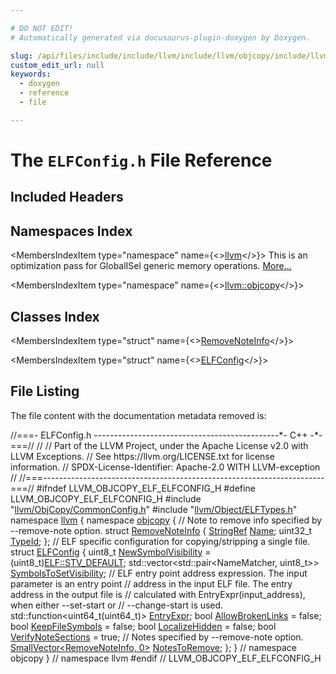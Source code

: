 ```yaml
---

# DO NOT EDIT!
# Automatically generated via docusaurus-plugin-doxygen by Doxygen.

slug: /api/files/include/include/llvm/include/llvm/objcopy/include/llvm/objcopy/elf/elfconfig-h
custom_edit_url: null
keywords:
  - doxygen
  - reference
  - file

---
```





# The `ELFConfig.h` File Reference

<DoxygenPage pluginConfig={pluginConfig}>



## Included Headers

<IncludesList>
<IncludesListItem
  filePath="llvm/ObjCopy/CommonConfig.h"
  permalink="/docs/api/files/include/include/llvm/include/llvm/objcopy/commonconfig-h"
  isLocal="true" />
<IncludesListItem
  filePath="llvm/Object/ELFTypes.h"
  permalink="/docs/api/files/include/include/llvm/include/llvm/object/elftypes-h"
  isLocal="true" />
</IncludesList>

## Namespaces Index

<MembersIndex>

<MembersIndexItem
  type="namespace"
  name={<><a href="/docs/api/namespaces/llvm">llvm</a></>}>
This is an optimization pass for GlobalISel generic memory operations. <a href="/docs/api/namespaces/llvm/#details">More...</a>
</MembersIndexItem>

<MembersIndexItem
  type="namespace"
  name={<><a href="/docs/api/namespaces/llvm/objcopy">llvm::objcopy</a></>}>
</MembersIndexItem>

</MembersIndex>

## Classes Index

<MembersIndex>

<MembersIndexItem
  type="struct"
  name={<><a href="/docs/api/structs/llvm/objcopy/removenoteinfo">RemoveNoteInfo</a></>}>
</MembersIndexItem>

<MembersIndexItem
  type="struct"
  name={<><a href="/docs/api/structs/llvm/objcopy/elfconfig">ELFConfig</a></>}>
</MembersIndexItem>

</MembersIndex>


## File Listing

The file content with the documentation metadata removed is:

<ProgramListing>

<Link id="l00001" /><CodeLine lineNumber="1"><span class="doxyHighlightComment">//===- ELFConfig.h ----------------------------------------------&#42;- C++ -&#42;-===//</span></CodeLine>
<Link id="l00002" /><CodeLine lineNumber="2"><span class="doxyHighlightComment">//</span></CodeLine>
<Link id="l00003" /><CodeLine lineNumber="3"><span class="doxyHighlightComment">// Part of the LLVM Project, under the Apache License v2.0 with LLVM Exceptions.</span></CodeLine>
<Link id="l00004" /><CodeLine lineNumber="4"><span class="doxyHighlightComment">// See https://llvm.org/LICENSE.txt for license information.</span></CodeLine>
<Link id="l00005" /><CodeLine lineNumber="5"><span class="doxyHighlightComment">// SPDX-License-Identifier: Apache-2.0 WITH LLVM-exception</span></CodeLine>
<Link id="l00006" /><CodeLine lineNumber="6"><span class="doxyHighlightComment">//</span></CodeLine>
<Link id="l00007" /><CodeLine lineNumber="7"><span class="doxyHighlightComment">//===----------------------------------------------------------------------===//</span></CodeLine>
<Link id="l00008" /><CodeLine lineNumber="8"></CodeLine>
<Link id="l00009" /><CodeLine lineNumber="9"><span class="doxyHighlightPreprocessor">#ifndef LLVM&#95;OBJCOPY&#95;ELF&#95;ELFCONFIG&#95;H</span></CodeLine>
<Link id="l00010" /><CodeLine lineNumber="10"><span class="doxyHighlightPreprocessor">#define LLVM&#95;OBJCOPY&#95;ELF&#95;ELFCONFIG&#95;H</span></CodeLine>
<Link id="l00011" /><CodeLine lineNumber="11"></CodeLine>
<Link id="l00012" /><CodeLine lineNumber="12"><span class="doxyHighlightPreprocessor">#include &quot;<a href="/docs/api/files/include/include/llvm/include/llvm/objcopy/commonconfig-h">llvm/ObjCopy/CommonConfig.h</a>&quot;</span></CodeLine>
<Link id="l00013" /><CodeLine lineNumber="13"><span class="doxyHighlightPreprocessor">#include &quot;<a href="/docs/api/files/include/include/llvm/include/llvm/object/elftypes-h">llvm/Object/ELFTypes.h</a>&quot;</span></CodeLine>
<Link id="l00014" /><CodeLine lineNumber="14"></CodeLine>
<Link id="l00015" /><CodeLine lineNumber="15"><span class="doxyHighlightKeyword">namespace </span><span class="doxyHighlight"><a href="/docs/api/namespaces/llvm">llvm</a> &#123;</span></CodeLine>
<Link id="l00016" /><CodeLine lineNumber="16"><span class="doxyHighlightKeyword">namespace </span><span class="doxyHighlight"><a href="/docs/api/namespaces/llvm/objcopy">objcopy</a> &#123;</span></CodeLine>
<Link id="l00017" /><CodeLine lineNumber="17"></CodeLine>
<Link id="l00018" /><CodeLine lineNumber="18"><span class="doxyHighlightComment">// Note to remove info specified by --remove-note option.</span></CodeLine>
<Link id="l00019" /><CodeLine lineNumber="19" lineLink="/docs/api/structs/llvm/objcopy/removenoteinfo"><span class="doxyHighlightKeyword">struct </span><span class="doxyHighlight"><a href="/docs/api/structs/llvm/objcopy/removenoteinfo">RemoveNoteInfo</a> &#123;</span></CodeLine>
<Link id="l00020" /><CodeLine lineNumber="20" lineLink="/docs/api/structs/llvm/objcopy/removenoteinfo/#ac0a3dd55054bcfb9a08c8ff57c13691c"><span class="doxyHighlight">  <a href="/docs/api/classes/llvm/stringref">StringRef</a> <a href="/docs/api/structs/llvm/objcopy/removenoteinfo/#ac0a3dd55054bcfb9a08c8ff57c13691c">Name</a>;</span></CodeLine>
<Link id="l00021" /><CodeLine lineNumber="21" lineLink="/docs/api/structs/llvm/objcopy/removenoteinfo/#a125e38f51885142fc2a86db7b2534651"><span class="doxyHighlight">  uint32&#95;t <a href="/docs/api/structs/llvm/objcopy/removenoteinfo/#a125e38f51885142fc2a86db7b2534651">TypeId</a>;</span></CodeLine>
<Link id="l00022" /><CodeLine lineNumber="22"><span class="doxyHighlight">&#125;;</span></CodeLine>
<Link id="l00023" /><CodeLine lineNumber="23"></CodeLine>
<Link id="l00024" /><CodeLine lineNumber="24"><span class="doxyHighlightComment">// ELF specific configuration for copying/stripping a single file.</span></CodeLine>
<Link id="l00025" /><CodeLine lineNumber="25" lineLink="/docs/api/structs/llvm/objcopy/elfconfig"><span class="doxyHighlightKeyword">struct </span><span class="doxyHighlight"><a href="/docs/api/structs/llvm/objcopy/elfconfig">ELFConfig</a> &#123;</span></CodeLine>
<Link id="l00026" /><CodeLine lineNumber="26" lineLink="/docs/api/structs/llvm/objcopy/elfconfig/#a6716734366261c78137eeaccd9447bc6"><span class="doxyHighlight">  uint8&#95;t <a href="/docs/api/structs/llvm/objcopy/elfconfig/#a6716734366261c78137eeaccd9447bc6">NewSymbolVisibility</a> = (uint8&#95;t)<a href="/docs/api/namespaces/llvm/elf/#a78278359d67657d43c307d922ad9a1d5af3e7284f94dabe52ad31412ab70c15f4">ELF::STV&#95;DEFAULT</a>;</span></CodeLine>
<Link id="l00027" /><CodeLine lineNumber="27"></CodeLine>
<Link id="l00028" /><CodeLine lineNumber="28" lineLink="/docs/api/structs/llvm/objcopy/elfconfig/#a4b1a820ec7ebbbdc3722e9589503656f"><span class="doxyHighlight">  std::vector&lt;std::pair&lt;NameMatcher, uint8&#95;t&gt;&gt; <a href="/docs/api/structs/llvm/objcopy/elfconfig/#a4b1a820ec7ebbbdc3722e9589503656f">SymbolsToSetVisibility</a>;</span></CodeLine>
<Link id="l00029" /><CodeLine lineNumber="29"></CodeLine>
<Link id="l00030" /><CodeLine lineNumber="30"><span class="doxyHighlight">  </span><span class="doxyHighlightComment">// ELF entry point address expression. The input parameter is an entry point</span></CodeLine>
<Link id="l00031" /><CodeLine lineNumber="31"><span class="doxyHighlight">  </span><span class="doxyHighlightComment">// address in the input ELF file. The entry address in the output file is</span></CodeLine>
<Link id="l00032" /><CodeLine lineNumber="32"><span class="doxyHighlight">  </span><span class="doxyHighlightComment">// calculated with EntryExpr(input&#95;address), when either --set-start or</span></CodeLine>
<Link id="l00033" /><CodeLine lineNumber="33"><span class="doxyHighlight">  </span><span class="doxyHighlightComment">// --change-start is used.</span></CodeLine>
<Link id="l00034" /><CodeLine lineNumber="34" lineLink="/docs/api/structs/llvm/objcopy/elfconfig/#aab2c400f6cd08cb4fd6cba123d400f90"><span class="doxyHighlight">  std::function&lt;uint64&#95;t(uint64&#95;t)&gt; <a href="/docs/api/structs/llvm/objcopy/elfconfig/#aab2c400f6cd08cb4fd6cba123d400f90">EntryExpr</a>;</span></CodeLine>
<Link id="l00035" /><CodeLine lineNumber="35"></CodeLine>
<Link id="l00036" /><CodeLine lineNumber="36" lineLink="/docs/api/structs/llvm/objcopy/elfconfig/#abf8197d4f0b15c5a86321a8b63066c53"><span class="doxyHighlight">  </span><span class="doxyHighlightKeywordType">bool</span><span class="doxyHighlight"> <a href="/docs/api/structs/llvm/objcopy/elfconfig/#abf8197d4f0b15c5a86321a8b63066c53">AllowBrokenLinks</a> = </span><span class="doxyHighlightKeyword">false</span><span class="doxyHighlight">;</span></CodeLine>
<Link id="l00037" /><CodeLine lineNumber="37" lineLink="/docs/api/structs/llvm/objcopy/elfconfig/#a4c606c61a099a674d7d027ccadd0885d"><span class="doxyHighlight">  </span><span class="doxyHighlightKeywordType">bool</span><span class="doxyHighlight"> <a href="/docs/api/structs/llvm/objcopy/elfconfig/#a4c606c61a099a674d7d027ccadd0885d">KeepFileSymbols</a> = </span><span class="doxyHighlightKeyword">false</span><span class="doxyHighlight">;</span></CodeLine>
<Link id="l00038" /><CodeLine lineNumber="38" lineLink="/docs/api/structs/llvm/objcopy/elfconfig/#a3dcf4a25ad7a66ddb75cc98adfbb07d9"><span class="doxyHighlight">  </span><span class="doxyHighlightKeywordType">bool</span><span class="doxyHighlight"> <a href="/docs/api/structs/llvm/objcopy/elfconfig/#a3dcf4a25ad7a66ddb75cc98adfbb07d9">LocalizeHidden</a> = </span><span class="doxyHighlightKeyword">false</span><span class="doxyHighlight">;</span></CodeLine>
<Link id="l00039" /><CodeLine lineNumber="39" lineLink="/docs/api/structs/llvm/objcopy/elfconfig/#ac9b88e4d61ae592dbbd50bf7cf313e1b"><span class="doxyHighlight">  </span><span class="doxyHighlightKeywordType">bool</span><span class="doxyHighlight"> <a href="/docs/api/structs/llvm/objcopy/elfconfig/#ac9b88e4d61ae592dbbd50bf7cf313e1b">VerifyNoteSections</a> = </span><span class="doxyHighlightKeyword">true</span><span class="doxyHighlight">;</span></CodeLine>
<Link id="l00040" /><CodeLine lineNumber="40"></CodeLine>
<Link id="l00041" /><CodeLine lineNumber="41"><span class="doxyHighlight">  </span><span class="doxyHighlightComment">// Notes specified by --remove-note option.</span></CodeLine>
<Link id="l00042" /><CodeLine lineNumber="42" lineLink="/docs/api/structs/llvm/objcopy/elfconfig/#a98f5dfd94d8821c3dd8ec127ab2838a2"><span class="doxyHighlight">  <a href="/docs/api/classes/llvm/smallvector">SmallVector&lt;RemoveNoteInfo, 0&gt;</a> <a href="/docs/api/structs/llvm/objcopy/elfconfig/#a98f5dfd94d8821c3dd8ec127ab2838a2">NotesToRemove</a>;</span></CodeLine>
<Link id="l00043" /><CodeLine lineNumber="43"><span class="doxyHighlight">&#125;;</span></CodeLine>
<Link id="l00044" /><CodeLine lineNumber="44"></CodeLine>
<Link id="l00045" /><CodeLine lineNumber="45"><span class="doxyHighlight">&#125; </span><span class="doxyHighlightComment">// namespace objcopy</span></CodeLine>
<Link id="l00046" /><CodeLine lineNumber="46"><span class="doxyHighlight">&#125; </span><span class="doxyHighlightComment">// namespace llvm</span></CodeLine>
<Link id="l00047" /><CodeLine lineNumber="47"></CodeLine>
<Link id="l00048" /><CodeLine lineNumber="48"><span class="doxyHighlightPreprocessor">#endif </span><span class="doxyHighlightComment">// LLVM&#95;OBJCOPY&#95;ELF&#95;ELFCONFIG&#95;H</span></CodeLine>

</ProgramListing>


</DoxygenPage>
